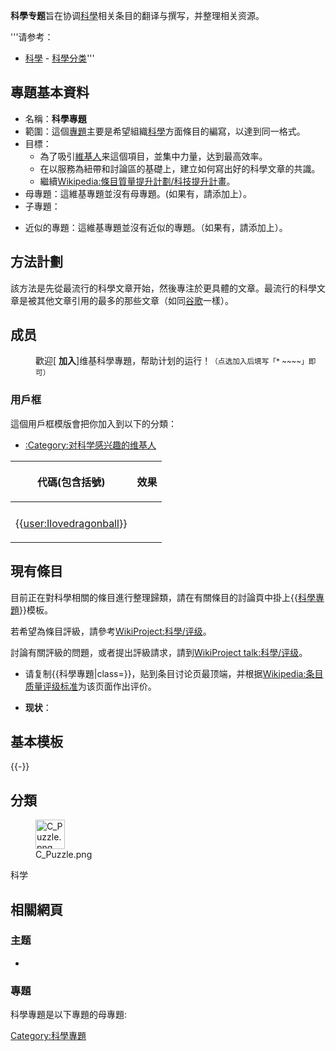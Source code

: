 {{Infobox WikiProject
 |inactive     = 
 |semi-active  =
 |name         = 科學
 |bodystyle    = 
 |image        = Stylised atom with three Bohr model orbits and stylised nucleus.svg
  |imagesize   = 
  |caption     = 鋰原子
 |shortcuts    = 科學
  |shortcuts2  = 
 |category     = 科學
  |category2   = 
 |portal       = 科學
 |portalimg    = Nuvola apps kalzium.svg
 |commons      = Science
 |parent       = 
  |parent2     =
  |parent3     =
 |notice       = 科學專題
  |notice-extended =
 |userbox      = User 科學
  |userbox2    = 
  |userbox3    = 
  |userboxnote = 
 |helps-organise-children = no
 |has-goals    = 有目標
 |assessment   = 
 |footnotes    = 
 |csb          =
 |type         = active
}}
{{维基专题状态|semi-active|WP:科學|portal=科學|topic=[[科學|科學]]}}
<div class="tright">{{Articles by Quality and Importance
 |topic = 科学 }}</div>

{{cquote|'''所有的科學無非是日常思維的精细化。'''|[[阿尔伯特·爱因斯坦|阿尔伯特·爱因斯坦]]--《物理與現實》（1936年）;後來發表在《我的晚年》（1950年）}}

'''科學专题'''旨在协调[[科學|科學]]相关条目的翻译与撰写，并整理相关资源。

'''请参考：
*[[科學|科學]] - [[:Category:科学|科學分类]]'''

== 專題基本資料 ==

* 名稱：'''科學專題'''
* 範圍：這個[[Wikipedia:专题|專題]]主要是希望組織[[科學|科學]]方面條目的編寫，以達到同一格式。
* 目標：
** 為了吸引[[維基人|維基人]]来這個項目，並集中力量，达到最高效率。
** 在以服務為紐帶和討論區的基礎上，建立如何寫出好的科學文章的共識。
** 繼續[[Wikipedia:條目質量提升計劃/科技提升計畫|Wikipedia:條目質量提升計劃/科技提升計畫]]。
* 母專題：這維基專題並沒有母專題。(如果有，請添加上）。
* 子專題：
{{Portal:科學/專題}}
* 近似的專題：這維基專題並沒有近似的專題。（如果有，請添加上）。

== 方法計劃 ==
該方法是先從最流行的科學文章开始，然後專注於更具體的文章。最流行的科學文章是被其他文章引用的最多的那些文章（如同[[谷歌|谷歌]]一樣）。

== 成员 ==

: 歡迎[{{fullurl:PJ:科學/成员|action=edit}} '''加入''']维基科學專題，帮助计划的运行！<small>（点选加入后填写「<nowiki>* ~~~~</nowiki>」即可）</small>
{{HideH
|Head         = 维基科學專題成员列表
|FrameStyle   = width: 780px; border: 1px solid #D4D4D4; padding: 5px;
|HeadStyle    = background: #E6C3C3;
|ContentStyle = 
}}
{{PJ:科學/成员}}
{{HideF}}

=== 用戶框 ===
這個用戶框模版會把你加入到以下的分類：
* [[:Category:对科学感兴趣的维基人|:Category:对科学感兴趣的维基人]]

{| class="wikitable"
|-
! 代碼(包含括號) !! 效果
|-
| {{t1|user 科学}}||{{User 科学}} 
|-
| {{[[user:Ilovedragonball|user:Ilovedragonball]]}}||{{User 科学}} 
|}

== 現有條目 ==

目前正在對科學相關的條目進行整理歸類，請在有關條目的討論頁中掛上<nowiki>{{</nowiki>[[Template:WikiProject_Science|科學專題]]<nowiki>}}</nowiki>模板。

若希望為條目評級，請參考[[WikiProject:科學/评级|WikiProject:科學/评级]]。

討論有關評級的問題，或者提出評級請求，請到[[WikiProject_talk:科學/评级|WikiProject talk:科學/评级]]。

{{WikiProject Science|class=|category=no}}
*请复制<nowiki>{{科學專題|class=}}</nowiki>，贴到条目讨论页最顶端，并根据[[Wikipedia:条目质量评级标准|Wikipedia:条目质量评级标准]]为该页面作出评价。

*'''现状'''：
{{Articles by Quality
 |topic=科學
 |project=科學
 |format=TOC
}}
{{Articles by Importance
 |topic=科學
 |project=科學
}}


== 基本模板 ==
{{科學}}
{{-}}

== 分類 ==
[[Image:C_Puzzle.png|47px]]

{{div col|3}}
<categorytree>科学</categorytree>
{{div col end}}

==相關網頁==
===主题===
* {{Portal-inline|科學}}

===專題===
科學專題是以下專題的母專題:
{{Portal:科學/專題}}

{{维基帮助导航}}
{{WikiProject Footer}}

[[Category:科學專題|Category:科學專題]]